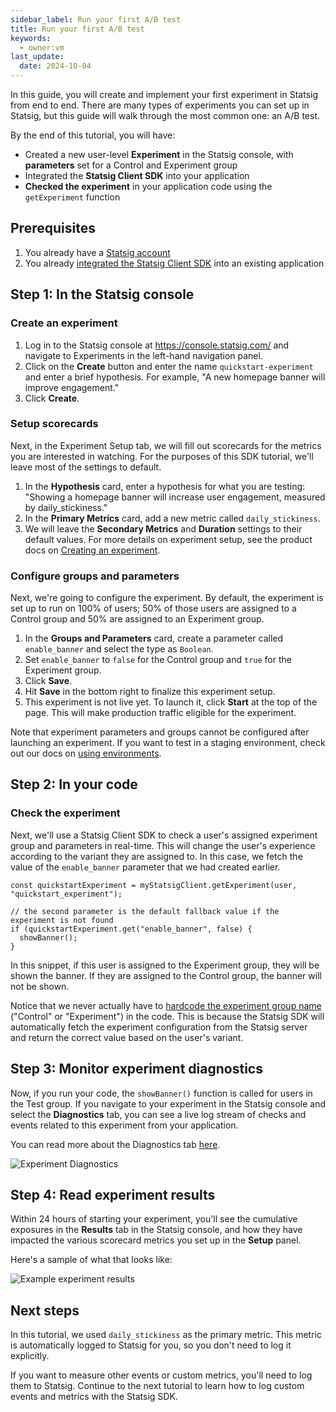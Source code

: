 ```yaml
---
sidebar_label: Run your first A/B test
title: Run your first A/B test
keywords:
  - owner:vm
last_update:
  date: 2024-10-04
---
```



In this guide, you will create and implement your first experiment in Statsig from end to end. There are many types of experiments you can set up in Statsig, but this guide will walk through the most common one: an A/B test. 

By the end of this tutorial, you will have:
* Created a new user-level **Experiment** in the Statsig console, with **parameters** set for a Control and Experiment group
* Integrated the **Statsig Client SDK** into your application
* **Checked the experiment** in your application code using the `getExperiment` function

## Prerequisites
1. You already have a [Statsig account](https://console.statsig.com/sign_up)
2. You already [integrated the Statsig Client SDK](/sdks/quickstart) into an existing application

## Step 1: In the Statsig console
### Create an experiment
1. Log in to the Statsig console at https://console.statsig.com/ and navigate to Experiments in the left-hand navigation panel.
2. Click on the **Create** button and enter the name `quickstart-experiment` and enter a brief hypothesis. For example, "A new homepage banner will improve engagement."
3. Click **Create**.

### Setup scorecards
Next, in the Experiment Setup tab, we will fill out scorecards for the metrics you are interested in watching. For the purposes of this SDK tutorial, we'll leave most of the settings to default. 

1. In the **Hypothesis** card, enter a hypothesis for what you are testing: "Showing a homepage banner will increase user engagement, measured by daily_stickiness."
2. In the **Primary Metrics** card, add a new metric called `daily_stickiness`. 
3. We will leave the **Secondary Metrics** and **Duration** settings to their default values. For more details on experiment setup, see the product docs on [Creating an experiment](/experiments-plus/create-new).

### Configure groups and parameters
Next, we're going to configure the experiment. By default, the experiment is set up to run on 100% of users; 50% of those users are assigned to a Control group and 50% are assigned to an Experiment group. 

1. In the **Groups and Parameters** card, create a parameter called `enable_banner` and select the type as `Boolean`.
2. Set `enable_banner` to `false` for the Control group and `true` for the Experiment group.
3. Click **Save**. 
4. Hit **Save** in the bottom right to finalize this experiment setup.
6. This experiment is not live yet. To launch it, click **Start** at the top of the page. This will make production traffic eligible for the experiment. 

Note that experiment parameters and groups cannot be configured after launching an experiment. If you want to test in a staging environment, check out our docs on [using environments](/guides/using-environments/#configuring-environments).

## Step 2: In your code
### Check the experiment
Next, we'll use a Statsig Client SDK to check a user's assigned experiment group and parameters in real-time. This will change the user's experience according to the variant they are assigned to. In this case, we fetch the value of the `enable_banner` parameter that we had created earlier.

```tsx
const quickstartExperiment = myStatsigClient.getExperiment(user, "quickstart_experiment");

// the second parameter is the default fallback value if the experiment is not found
if (quickstartExperiment.get("enable_banner", false) {
  showBanner(); 
}
```
In this snippet, if this user is assigned to the Experiment group, they will be shown the banner. If they are assigned to the Control group, the banner will not be shown.

Notice that we never actually have to [hardcode the experiment group name](/experiments-plus/getting-group/) ("Control" or "Experiment") in the code. This is because the Statsig SDK will automatically fetch the experiment configuration from the Statsig server and return the correct value based on the user's variant.


## Step 3: Monitor experiment diagnostics
Now, if you run your code, the `showBanner()` function is called for users in the Test group. If you navigate to your experiment in the Statsig console and select the **Diagnostics** tab, you can see a live log stream of checks and events related to this experiment from your application.

You can read more about the Diagnostics tab [here](experiments-plus/getting-group/#rules).

![Experiment Diagnostics](https://github.com/user-attachments/assets/b0ab8c0e-4f13-4b2b-bf58-1f8a09d8d4a7)

## Step 4: Read experiment results
Within 24 hours of starting your experiment, you'll see the cumulative exposures in the **Results** tab in the Statsig console, and how they have impacted the various scorecard metrics you set up in the **Setup** panel.

Here's a sample of what that looks like:

![Example experiment results](https://github.com/user-attachments/assets/7e203d73-dbf9-4f27-87fb-b05269dd4173)


## Next steps
In this tutorial, we used `daily_stickiness` as the primary metric. This metric is automatically logged to Statsig for you, so you don't need to log it explicitly.

If you want to measure other events or custom metrics, you'll need to log them to Statsig. Continue to the next tutorial to learn how to log custom events and metrics with the Statsig SDK.